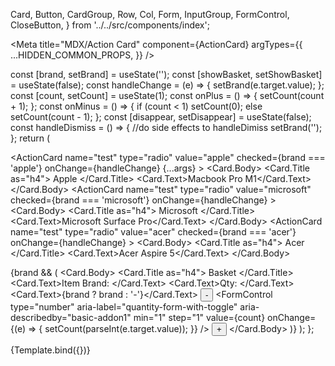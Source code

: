   Card,
  Button,
  CardGroup,
  Row,
  Col,
  Form,
  InputGroup,
  FormControl,
  CloseButton,
} from '../../src/components/index';

<Meta
  title="MDX/Action Card"
  component={ActionCard}
  argTypes={{
    ...HIDDEN_COMMON_PROPS,
  }}
/>

  const [brand, setBrand] = useState('');
  const [showBasket, setShowBasket] = useState(false);
  const handleChange = (e) => {
    setBrand(e.target.value);
  };
  const [count, setCount] = useState(1);
  const onPlus = () => {
    setCount(count + 1);
  };
  const onMinus = () => {
    if (count < 1) setCount(0);
    else setCount(count - 1);
  };
  const [disappear, setDisappear] = useState(false);
  const handleDismiss = () => {
    //do side effects to handleDimiss
    setBrand('');
  };
  return (
    <Row>
      <Col xs lg="4">
        <Form>
          <ActionCard
            name="test"
            type="radio"
            value="apple"
            checked={brand === 'apple'}
            onChange={handleChange}
            {...args}
          >
            <Card.Body>
              <Card.Title as="h4">
                Apple <i className="bi bi-apple"></i>
              </Card.Title>
              <Card.Text>Macbook Pro M1</Card.Text>
            </Card.Body>
          </ActionCard>
          <ActionCard
            name="test"
            type="radio"
            value="microsoft"
            checked={brand === 'microsoft'}
            onChange={handleChange}
          >
            <Card.Body>
              <Card.Title as="h4">
                Microsoft <i className="bi bi-microsoft"></i>
              </Card.Title>
              <Card.Text>Microsoft Surface Pro</Card.Text>
            </Card.Body>
          </ActionCard>
          <ActionCard
            name="test"
            type="radio"
            value="acer"
            checked={brand === 'acer'}
            onChange={handleChange}
          >
            <Card.Body>
              <Card.Title as="h4">
                Acer <i className="bi bi-laptop"></i>
              </Card.Title>
              <Card.Text>Acer Aspire 5</Card.Text>
            </Card.Body>
          </ActionCard>
        </Form>
      </Col>
      <Col xs lg="4">
        {brand && (
          <Card dismissible={true} dismiss={handleDismiss}>
            <Card.Body>
              <Card.Title as="h4">
                Basket <i className="bi bi-cart"></i>
              </Card.Title>
              <Row>
                <Col>
                  <Card.Text>Item Brand: </Card.Text>
                  <Card.Text>Qty: </Card.Text>
                </Col>
                <Col>
                  <Card.Text>{brand ? brand : '-'}</Card.Text>
                  <InputGroup size="sm">
                    <Button onClick={onMinus}>-</Button>
                    <FormControl
                      type="number"
                      aria-label="quantity-form-with-toggle"
                      aria-describedby="basic-addon1"
                      min="1"
                      step="1"
                      value={count}
                      onChange={(e) => {
                        setCount(parseInt(e.target.value));
                      }}
                    />
                    <Button onClick={onPlus}>+</Button>
                  </InputGroup>
                </Col>
              </Row>
            </Card.Body>
          </Card>
        )}
      </Col>
    </Row>
  );
};

<Canvas>
  <Story name="Input Card">{Template.bind({})}</Story>
</Canvas>
